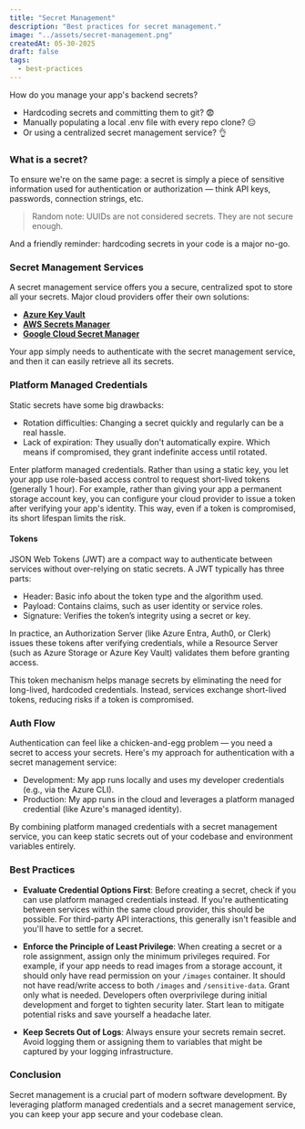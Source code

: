 ```yaml
---
title: "Secret Management"
description: "Best practices for secret management."
image: "../assets/secret-management.png"
createdAt: 05-30-2025
draft: false
tags:
  - best-practices
---
```


How do you manage your app's backend secrets?

- Hardcoding secrets and committing them to git? 😨
- Manually populating a local .env file with every repo clone? 😑
- Or using a centralized secret management service? 👌

### What is a secret?

To ensure we're on the same page: a secret is simply a piece of sensitive information used for authentication or authorization — think API keys, passwords, connection strings, etc.

> Random note: UUIDs are not considered secrets. They are not secure enough.

And a friendly reminder: hardcoding secrets in your code is a major no-go.

### Secret Management Services

A secret management service offers you a secure, centralized spot to store all your secrets. Major cloud providers offer their own solutions:

- **[Azure Key Vault](https://learn.microsoft.com/en-us/azure/key-vault/general/overview)**
- **[AWS Secrets Manager](https://aws.amazon.com/secrets-manager/)**
- **[Google Cloud Secret Manager](https://cloud.google.com/secret-manager)**

Your app simply needs to authenticate with the secret management service, and then it can easily retrieve all its secrets.

### Platform Managed Credentials

Static secrets have some big drawbacks:

- Rotation difficulties: Changing a secret quickly and regularly can be a real hassle.
- Lack of expiration: They usually don't automatically expire. Which means if compromised, they grant indefinite access until rotated.

Enter platform managed credentials. Rather than using a static key, you let your app use role-based access control to request short-lived tokens (generally 1 hour). For example, rather than giving your app a permanent storage account key, you can configure your cloud provider to issue a token after verifying your app's identity. This way, even if a token is compromised, its short lifespan limits the risk.

#### Tokens

JSON Web Tokens (JWT) are a compact way to authenticate between services without over-relying on static secrets. A JWT typically has three parts:

- Header: Basic info about the token type and the algorithm used.
- Payload: Contains claims, such as user identity or service roles.
- Signature: Verifies the token’s integrity using a secret or key.

In practice, an Authorization Server (like Azure Entra, Auth0, or Clerk) issues these tokens after verifying credentials, while a Resource Server (such as Azure Storage or Azure Key Vault) validates them before granting access.

This token mechanism helps manage secrets by eliminating the need for long-lived, hardcoded credentials. Instead, services exchange short-lived tokens, reducing risks if a token is compromised.

### Auth Flow

Authentication can feel like a chicken-and-egg problem — you need a secret to access your secrets. Here's my approach for authentication with a secret management service:

- Development: My app runs locally and uses my developer credentials (e.g., via the Azure CLI).
- Production: My app runs in the cloud and leverages a platform managed credential (like Azure's managed identity).

By combining platform managed credentials with a secret management service, you can keep static secrets out of your codebase and environment variables entirely.

### Best Practices

- **Evaluate Credential Options First**: Before creating a secret, check if you can use platform managed credentials instead. If you're authenticating between services within the same cloud provider, this should be possible. For third-party API interactions, this generally isn't feasible and you'll have to settle for a secret.

- **Enforce the Principle of Least Privilege**: When creating a secret or a role assignment, assign only the minimum privileges required. For example, if your app needs to read images from a storage account, it should only have read permission on your `/images` container. It should not have read/write access to both `/images` and `/sensitive-data`. Grant only what is needed. Developers often overprivilege during initial development and forget to tighten security later. Start lean to mitigate potential risks and save yourself a headache later.

- **Keep Secrets Out of Logs**: Always ensure your secrets remain secret. Avoid logging them or assigning them to variables that might be captured by your logging infrastructure.

### Conclusion

Secret management is a crucial part of modern software development. By leveraging platform managed credentials and a secret management service, you can keep your app secure and your codebase clean.
